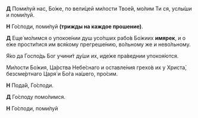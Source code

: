 **Д** Поми́луй нас, Бо́же, по вели́цей ми́лости Твое́й, мо́лим Ти ся, услы́ши и поми́луй.

**Н** Го́споди, поми́луй **(трижды на каждое прошение)**.

**Д** Еще́ мо́лимся о упокое́нии душ усо́пших рабо́в Бо́жиих **имярек**, и о е́же прости́тися им вся́кому прегреше́нию, во́льному же и нево́льному.  

Я́ко да Госпо́дь Бог учини́т ду́ши их, иде́же пра́веднии упокоя́ются.

Ми́лости Бо́жия, Ца́рства Небе́снаго и оставле́ния грехо́в их у Христа́, безсме́ртнаго Царя́ и Бо́га на́шего, про́сим.

**Н** Пода́й, Го́споди.

**Д** Го́споду помо́лимся.

**Н** Го́споди, поми́луй
